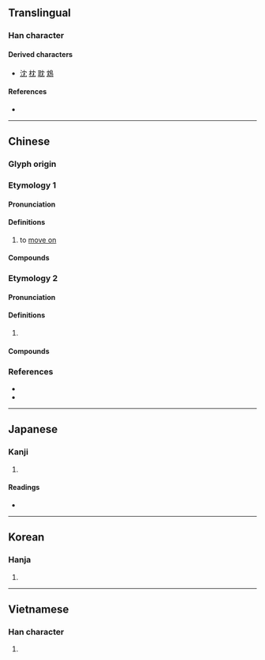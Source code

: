 {{also|穴|六}}
{{character info/new}}
==Translingual==

===Han character===
{{Han char|rn=14|rad=冖|as=02|sn=4|four=40212|canj=LBU}}

====Derived characters====
* [[沈]] [[枕]] [[耽]] [[鴆]]

====References====
* {{Han ref|kx=0130.140|dkj=01567|dj=0292.140|hdz=10302.170|uh=5198|ud=20888|bh=C955|bd=51541}}

----

==Chinese==
{{zh-forms}}

===Glyph origin===
{{Han etym}}

===Etymology 1===

====Pronunciation====
{{zh-pron
|m=yín
|c=jam4
|mn=îm
|mc=2
|oc=2
}}

====Definitions====
{{zh-hanzi}}

# to [[move on]]

====Compounds====
{{zh-der|冘冘}}

===Etymology 2===

====Pronunciation====
{{zh-pron
|m=yóu
|c=jau4
|mn=iû
|mc=1
|oc=1
}}

====Definitions====
{{zh-hanzi}}

# {{n-g|Used in {{l|zh|冘豫}}.}}

====Compounds====
{{zh-der|冘豫}}

===References===
* {{R:twedu|B00205}}
* {{R:yue:mfccd}}

----

==Japanese==

===Kanji===
{{ja-kanji|grade=|rs=冖02}}

# {{defn|lang=ja|sort=冖02}}

====Readings====
* {{ja-readings|on=[[いん]] (in), [[いう]] (iu), [[ゆ]] (yu)|kun=[[おこたる]] (okotaru), [[ためらふ]] (tamerafu), [[うたがふ]] (utagafu)}}

----

==Korean==

===Hanja===
{{ko-hanja|hangeul=유|rv=yu|mr=yu}}

# {{defn|lang=ko|sort=冖02}}

----

==Vietnamese==

===Han character===
{{vi-readings|rs=冖02|hanviet=[[đem]], [[dâm]], [[nhũng]]}}

# {{defn|lang=vi|sort=冖02}}

{{cln|vi|Han tu}}
